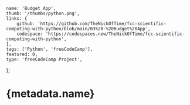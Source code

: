 	name: 'Budget App',
	thumb: '/thumbs/python.png',
	links: {
		github: 'https://github.com/TheNickOfTime/fcc-scientific-computing-with-python/blob/main/03%20-%20Budget%20App',
		codespace: 'https://codespaces.new/TheNickOfTime/fcc-scientific-computing-with-python',
	},
	tags: ['Python', 'freeCodeCamp'],
	featured: 0,
	type: 'freeCodeCamp Project',
};

# {metadata.name}
